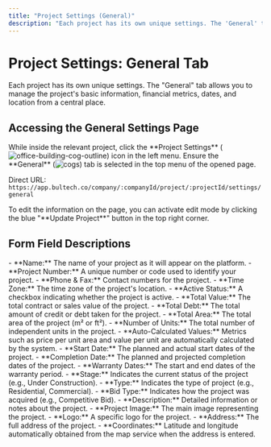 ```yaml
---
title: "Project Settings (General)"
description: "Each project has its own unique settings. The 'General' tab allows you to manage the project's basic information, financial metrics, dates, and location from a central place."
---
```


# Project Settings: General Tab

Each project has its own unique settings. The "General" tab allows you to manage the project's basic information, financial metrics, dates, and location from a central place.

## Accessing the General Settings Page

<Steps>
  <Step title="Go to Project Settings">
    While inside the relevant project, click the **Project Settings** (<img src="/icons/office-building-cog-outline.svg" alt="office-building-cog-outline" className="inline align-middle dark:invert" style={{width: '16px', height: '16px', margin: 0}} />) icon in the left menu.
  </Step>
  <Step title="Select the General Tab">
    Ensure the **General** (<img src="/icons/cogs.svg" alt="cogs" className="inline align-middle dark:invert" style={{width: '16px', height: '16px', margin: 0}} />) tab is selected in the top menu of the opened page.
  </Step>
</Steps>

Direct URL: `https://app.bultech.co/company/:companyId/project/:projectId/settings/general`

<Info>
To edit the information on the page, you can activate edit mode by clicking the blue "**Update Project**" button in the top right corner.
</Info>

## Form Field Descriptions

<AccordionGroup>
  <Accordion title="Basic Information">
    - **Name:** The name of your project as it will appear on the platform.
    - **Project Number:** A unique number or code used to identify your project.
    - **Phone & Fax:** Contact numbers for the project.
    - **Time Zone:** The time zone of the project's location.
    - **Active Status:** A checkbox indicating whether the project is active.
  </Accordion>
  <Accordion title="Financial Information">
    - **Total Value:** The total contract or sales value of the project.
    - **Total Debt:** The total amount of credit or debt taken for the project.
    - **Total Area:** The total area of the project (m² or ft²).
    - **Number of Units:** The total number of independent units in the project.
    - **Auto-Calculated Values:** Metrics such as price per unit area and value per unit are automatically calculated by the system.
  </Accordion>
  <Accordion title="Dates">
    - **Start Date:** The planned and actual start dates of the project.
    - **Completion Date:** The planned and projected completion dates of the project.
    - **Warranty Dates:** The start and end dates of the warranty period.
  </Accordion>
  <Accordion title="Classification">
    - **Stage:** Indicates the current status of the project (e.g., Under Construction).
    - **Type:** Indicates the type of project (e.g., Residential, Commercial).
    - **Bid Type:** Indicates how the project was acquired (e.g., Competitive Bid).
  </Accordion>
  <Accordion title="Description and Visuals">
    - **Description:** Detailed information or notes about the project.
    - **Project Image:** The main image representing the project.
    - **Logo:** A specific logo for the project.
  </Accordion>
  <Accordion title="Location Information">
    - **Address:** The full address of the project.
    - **Coordinates:** Latitude and longitude automatically obtained from the map service when the address is entered.
  </Accordion>
</AccordionGroup>
